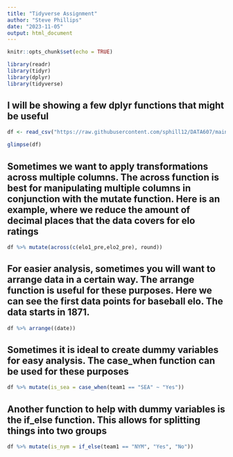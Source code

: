 ```yaml
---
title: "Tidyverse Assignment"
author: "Steve Phillips"
date: "2023-11-05"
output: html_document
---
```


```r
knitr::opts_chunk$set(echo = TRUE)
```
```r
library(readr)
library(tidyr)
library(dplyr)
library(tidyverse)
```
## I will be showing a few dplyr functions that might be useful
```r
df <- read_csv("https://raw.githubusercontent.com/sphill12/DATA607/main/mlb_elo.csv")
```
```r
glimpse(df)
```
## Sometimes we want to apply transformations across multiple columns. The across function is best for manipulating multiple columns in conjunction with the mutate function. Here is an example, where we reduce the amount of decimal places that the data covers for elo ratings

```r
df %>% mutate(across(c(elo1_pre,elo2_pre), round))
```
## For easier analysis, sometimes you will want to arrange data in a certain way. The arrange function is useful for these purposes. Here we can see the first data points for baseball elo. The data starts in 1871.
```r
df %>% arrange((date))
```
## Sometimes it is ideal to create dummy variables for easy analysis. The case_when function can be used for these purposes
```r
df %>% mutate(is_sea = case_when(team1 == "SEA" ~ "Yes"))
```
## Another function to help with dummy variables is the if_else function. This allows for splitting things into two groups
```r
df %>% mutate(is_nym = if_else(team1 == "NYM", "Yes", "No"))
```






